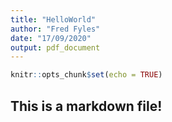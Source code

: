 ```yaml
---
title: "HelloWorld"
author: "Fred Fyles"
date: "17/09/2020"
output: pdf_document
---
```


```r
knitr::opts_chunk$set(echo = TRUE)
```

## This is a markdown file!
